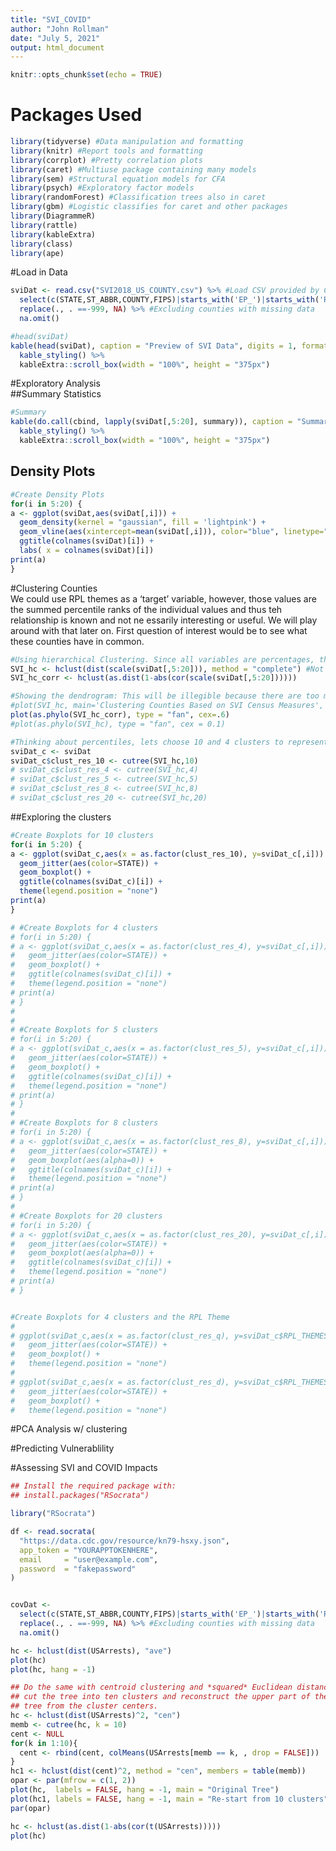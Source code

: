 ```yaml
---
title: "SVI_COVID"
author: "John Rollman"
date: "July 5, 2021"
output: html_document
---
```


```r
knitr::opts_chunk$set(echo = TRUE)
```

# Packages Used  
```r
library(tidyverse) #Data manipulation and formatting
library(knitr) #Report tools and formatting
library(corrplot) #Pretty correlation plots
library(caret) #Multiuse package containing many models
library(sem) #Structural equation models for CFA
library(psych) #Exploratory factor models
library(randomForest) #Classification trees also in caret
library(gbm) #Logistic classifies for caret and other packages
library(DiagrammeR)
library(rattle)
library(kableExtra)
library(class)
library(ape)
```


#Load in Data  
```r
sviDat <- read.csv("SVI2018_US_COUNTY.csv") %>% #Load CSV provided by CDC website
  select(c(STATE,ST_ABBR,COUNTY,FIPS)|starts_with('EP_')|starts_with('RPL_')) %>% #For this analysis we will be using the percent values for the measures rather than raw values
  replace(., . ==-999, NA) %>% #Excluding counties with missing data
  na.omit()

#head(sviDat)
kable(head(sviDat), caption = "Preview of SVI Data", digits = 1, format = 'html') %>%
  kable_styling() %>%
  kableExtra::scroll_box(width = "100%", height = "375px")
```

#Exploratory Analysis  
##Summary Statistics  
```r
#Summary
kable(do.call(cbind, lapply(sviDat[,5:20], summary)), caption = "Summary Statistics for All Variables", digits = 1, format = 'html') %>%
  kable_styling() %>%
  kableExtra::scroll_box(width = "100%", height = "375px")
```


## Density Plots  
```r
#Create Density Plots
for(i in 5:20) {
a <- ggplot(sviDat,aes(sviDat[,i])) + 
  geom_density(kernel = "gaussian", fill = 'lightpink') +
  geom_vline(aes(xintercept=mean(sviDat[,i])), color="blue", linetype="dashed", size=1) +
  ggtitle(colnames(sviDat)[i]) +
  labs( x = colnames(sviDat)[i])
print(a)
}
```

#Clustering Counties  
We could use RPL themes as a 'target' variable, however, those values are the summed percentile ranks of the individual values and thus teh relationship is known and not ne essarily interesting or useful. We will play around with that later on. First question of interest would be to see what these counties have in common.
```r
#Using hierarchical Clustering. Since all variables are percentages, there is not a big need to center and scale here.
SVI_hc <- hclust(dist(scale(sviDat[,5:20])), method = "complete") #Not using the calculated RPL themes to cluster
SVI_hc_corr <- hclust(as.dist(1-abs(cor(scale(sviDat[,5:20])))))

#Showing the dendrogram: This will be illegible because there are too many counties!
#plot(SVI_hc, main='Clustering Counties Based on SVI Census Measures', xlab="", sub="", cex=.2)
plot(as.phylo(SVI_hc_corr), type = "fan", cex=.6)
#plot(as.phylo(SVI_hc), type = "fan", cex = 0.1)

#Thinking about percentiles, lets choose 10 and 4 clusters to represent the 10 deciles and 4 quartiles
sviDat_c <- sviDat
sviDat_c$clust_res_10 <- cutree(SVI_hc,10)
# sviDat_c$clust_res_4 <- cutree(SVI_hc,4)
# sviDat_c$clust_res_5 <- cutree(SVI_hc,5)
# sviDat_c$clust_res_8 <- cutree(SVI_hc,8)
# sviDat_c$clust_res_20 <- cutree(SVI_hc,20)

```


##Exploring the clusters  
```r
#Create Boxplots for 10 clusters
for(i in 5:20) {
a <- ggplot(sviDat_c,aes(x = as.factor(clust_res_10), y=sviDat_c[,i])) +
  geom_jitter(aes(color=STATE)) +
  geom_boxplot() +
  ggtitle(colnames(sviDat_c)[i]) +
  theme(legend.position = "none")
print(a)
}

# #Create Boxplots for 4 clusters
# for(i in 5:20) {
# a <- ggplot(sviDat_c,aes(x = as.factor(clust_res_4), y=sviDat_c[,i])) +
#   geom_jitter(aes(color=STATE)) +
#   geom_boxplot() +
#   ggtitle(colnames(sviDat_c)[i]) +
#   theme(legend.position = "none")
# print(a)
# }
# 
# 
# #Create Boxplots for 5 clusters
# for(i in 5:20) {
# a <- ggplot(sviDat_c,aes(x = as.factor(clust_res_5), y=sviDat_c[,i])) +
#   geom_jitter(aes(color=STATE)) +
#   geom_boxplot() +
#   ggtitle(colnames(sviDat_c)[i]) +
#   theme(legend.position = "none")
# print(a)
# }
# 
# #Create Boxplots for 8 clusters
# for(i in 5:20) {
# a <- ggplot(sviDat_c,aes(x = as.factor(clust_res_8), y=sviDat_c[,i])) +
#   geom_jitter(aes(color=STATE)) +
#   geom_boxplot(aes(alpha=0)) +
#   ggtitle(colnames(sviDat_c)[i]) +
#   theme(legend.position = "none")
# print(a)
# }
# 
# #Create Boxplots for 20 clusters
# for(i in 5:20) {
# a <- ggplot(sviDat_c,aes(x = as.factor(clust_res_20), y=sviDat_c[,i])) +
#   geom_jitter(aes(color=STATE)) +
#   geom_boxplot(aes(alpha=0)) +
#   ggtitle(colnames(sviDat_c)[i]) +
#   theme(legend.position = "none")
# print(a)
# }


#Create Boxplots for 4 clusters and the RPL Theme
# 
# ggplot(sviDat_c,aes(x = as.factor(clust_res_q), y=sviDat_c$RPL_THEMES)) +
#   geom_jitter(aes(color=STATE)) +
#   geom_boxplot() +
#   theme(legend.position = "none")
# 
# ggplot(sviDat_c,aes(x = as.factor(clust_res_d), y=sviDat_c$RPL_THEMES)) +
#   geom_jitter(aes(color=STATE)) +
#   geom_boxplot() +
#   theme(legend.position = "none")
```





#PCA Analysis w/ clustering





#Predicting Vulnerablility  





#Assessing SVI and COVID Impacts  
```r
## Install the required package with:
## install.packages("RSocrata")

library("RSocrata")

df <- read.socrata(
  "https://data.cdc.gov/resource/kn79-hsxy.json",
  app_token = "YOURAPPTOKENHERE",
  email     = "user@example.com",
  password  = "fakepassword"
)


covDat <-
  select(c(STATE,ST_ABBR,COUNTY,FIPS)|starts_with('EP_')|starts_with('RPL_')) %>% #For this analysis we will be using the percent values for the measures rather than raw values
  replace(., . ==-999, NA) %>% #Excluding counties with missing data
  na.omit()
```



```r
hc <- hclust(dist(USArrests), "ave")
plot(hc)
plot(hc, hang = -1)

## Do the same with centroid clustering and *squared* Euclidean distance,
## cut the tree into ten clusters and reconstruct the upper part of the
## tree from the cluster centers.
hc <- hclust(dist(USArrests)^2, "cen")
memb <- cutree(hc, k = 10)
cent <- NULL
for(k in 1:10){
  cent <- rbind(cent, colMeans(USArrests[memb == k, , drop = FALSE]))
}
hc1 <- hclust(dist(cent)^2, method = "cen", members = table(memb))
opar <- par(mfrow = c(1, 2))
plot(hc,  labels = FALSE, hang = -1, main = "Original Tree")
plot(hc1, labels = FALSE, hang = -1, main = "Re-start from 10 clusters")
par(opar)

hc <- hclust(as.dist(1-abs(cor(t(USArrests)))))
plot(hc)
```




